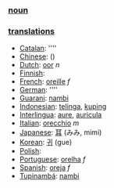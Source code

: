 === [[noun]] ===

=== [[translation]]s ===

*[[Catalan]]: [[]] ''''
*[[Chinese]]: [[]] ()
*[[Dutch]]: [[oor]] ''n''
*[[Finnish]]: [[]]
*[[French]]: [[oreille]] ''f''
*[[German]]: [[]] ''''
*[[Guarani]]: [[nambi]]
*[[Indonesian]]: [[telinga]], [[kuping]]
*[[Interlingua]]: [[aure]], [[auricula]]
*[[Italian]]: [[orecchio]] ''m''
*[[Japanese]]: [[耳]] (みみ, mimi)
*[[Korean]]: [[귀]] (gue)
*[[Polish]]: [[]]
*[[Portuguese]]: [[orelha]] ''f''
*[[Spanish]]: [[oreja]] ''f''
*[[Tupinambá]]: [[nambi]]